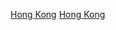 {{DisestcatCountry|202|0|香港|Hong Kong}}

[[Category:2020年亞洲廢除|Hong Kong]]
[[Category:2020年中國廢除|Hong Kong]]
